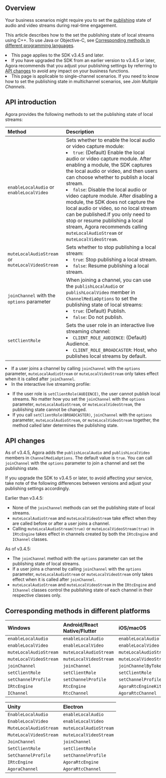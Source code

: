 <PlatformWrapper notAllowed="web">
<PlatformWrapper notAllowed="cocos-creator">
<PlatformWrapper notAllowed="cocos-2d-x">
<PlatformWrapper notAllowed="windows-csharp">

## Overview

Your business scenarios might require you to set the [publishing](../reference/glossary#publish) state of audio and video streams during real-time engagement.

This article describes how to the set the publishing state of local streams using C++. To use Java or Objective-C, see [Corresponding methods in different programming languages](#different_languages).

<div class="alert note"><li>This page applies to the SDK v3.4.5 and later.</li>
<li>If you have upgraded the SDK from an earlier version to v3.4.5 or later, Agora recommends that you adjust your publishing settings by referring to <a href="#api_changes">API changes</a > to avoid any impact on your business functions.</li>
<li>This page is applicable to single-channel scenarios. If you need to know how to set the publishing state in multichannel scenarios, see <i>Join Multiple Channels</i>.</li></div>

## API introduction

Agora provides the following methods to set the publishing state of local streams:

| Method                                           | Description                                                  |
| :----------------------------------------------- | :----------------------------------------------------------- |
| `enableLocalAudio` or `enableLocalVideo`         | Sets whether to enable the local audio or video capture module:<li>`true`: (Default) Enable the local audio or video capture module. After enabling a module, the SDK captures the local audio or video, and then users can choose whether to publish a local stream.</li><li>`false`: Disable the local audio or video capture module. After disabling a module, the SDK does not capture the local audio or video, so no local stream can be published.If you only need to stop or resume publishing a local stream, Agora recommends calling `muteLocalAudioStream` or `muteLocalVideoStream`.</li> |
| `muteLocalAudioStream` or `muteLocalVideoStream` | Sets whether to stop publishing a local stream:<li>`true`: Stop publishing a local stream.</li><li>`false`: Resume publishing a local stream.</li> |
| `joinChannel` with the `options` parameter       | When joining a channel, you can use the `publishLocalAudio` or `publishLocalVideo` member in `ChannelMediaOptions` to set the publishing state of local streams:<li>`true`: (Default) Publish.</li><li>`false`: Do not publish.</li> |
| `setClientRole` | Sets the user role in an interactive live streaming channel:<li>`CLIENT_ROLE_AUDIENCE`: (Default) Audience.</li><li>`CLIENT_ROLE_BROADCASTER`: Host, who publishes local streams by default.</li> |


<div class="alert note"><li>If a user joins a channel by calling <code>joinChannel</code> with the <code>options</code> parameter, <code>muteLocalAudioStream</code> or <code>muteLocalVideoStream</code> only takes effect when it is called after <code>joinChannel</code>.</li><li>In the interactive live streaming profile:</li>
<ul><li>If the user role is <code>setClientRole(AUDIENCE)</code>, the user cannot publish local streams. No matter how you set the <code>joinChannel</code> with the <code>options</code> parameter, <code>muteLocalAudioStream</code>, or <code>muteLocalVideoStream</code>, the publishing state cannot be changed.</li>
<li>If you call <code>setClientRole(BROADCASTER)</code>, <code>joinChannel</code> with the <code>options</code> parameter, <code>muteLocalAudioStream</code>, or <code>muteLocalVideoStream</code> together, the method called later determines the publishing state.</li></ul></div>

<a name="api_changes"></a>

## API changes

As of v3.4.5, Agora adds the `publishLocalAudio` and `publishLocalVideo` members in `ChannelMediaOptions`. The default value is `true`. You can call `joinChannel` with the `options` parameter to join a channel and set the publishing state.

If you upgrade the SDK to v3.4.5 or later, to avoid affecting your service, take note of the following differences between versions and adjust your publishing settings accordingly.

Earlier than v3.4.5:

- None of the `joinChannel` methods can set the publishing state of local streams.
- `muteLocalAudioStream` and `muteLocalVideoStream` take effect when they are called before or after a user joins a channel.
- Calling `muteLocalAudioStream(true)` or `muteLocalVideoStream(true)` in `IRtcEngine` takes effect in channels created by both the `IRtcEngine` and `IChannel` classes.

As of v3.4.5:

- The `joinChannel` method with the `options` parameter can set the publishing state of local streams.
- If a user joins a channel by calling `joinChannel` with the `options` parameter, `muteLocalAudioStream` or `muteLocalVideoStream` only takes effect when it is called after `joinChannel`.
- `muteLocalAudioStream` and `muteLocalVideoStream` in the `IRtcEngine` and `IChannel` classes control the publishing state of each channel in their respective classes only.

<a name="different_languages"></a>

## Corresponding methods in different platforms

| Windows                    | Android/React Native/Flutter                   | iOS/macOS            |
| :--------------------- | :--------------------- | :--------------------- |
| `enableLocalAudio`     | `enableLocalAudio`     | `enableLocalAudio`     |
| `enableLocalVideo`     | `enableLocalVideo`     | `enableLocalVideo`     |
| `muteLocalAudioStream` | `muteLocalAudioStream` | `muteLocalAudioStream` |
| `muteLocalVideoStream` | `muteLocalVideoStream` | `muteLocalVideoStream` |
| `joinChannel`          | `joinChannel`          | `joinChannelByToken`   |
| `setClientRole`        | `setClientRole`        | `setClientRole`        |
| `setChannelProfile`    | `setChannelProfile`    | `setChannelProfile`    |
| `IRtcEngine`           | `RtcEngine`            | `AgoraRtcEngineKit`    |
| `IChannel`             | `RtcChannel`           | `AgoraRtcChannel`      |

| Unity                  | Electron                   |
| :--------------------- | :--------------------- |
| `EnableLocalAudio`     | `enableLocalAudio`     |
| `EnableLocalVideo`     | `enableLocalVideo`     |
| `MuteLocalAudioStream` | `muteLocalAudioStream` |
| `MuteLocalVideoStream` | `muteLocalVideoStream` |
| `JoinChannel`          | `joinChannel`          |
| `SetClientRole`        | `setClientRole`        |
| `SetChannelProfile`    | `setChannelProfile`    |
| `IRtcEngine`           | `AgoraRtcEngine`            |
| `AgoraChannel`             | `AgoraRtcChannel`           |

</PlatformWrapper>
</PlatformWrapper>
</PlatformWrapper>
</PlatformWrapper>